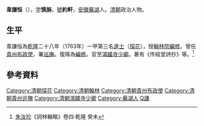 '''韋謙恒'''（{{bd|1715年||1792年|catIdx=W韋}}），[[表字|字]]'''慎旃'''，[[號|號]]'''約軒'''，[[安徽|安徽]][[蕪湖|蕪湖]]人。[[清朝|清朝]]政治人物。

==生平==
韋謙恒為[[乾隆|乾隆]]二十八年（1763年）一甲第三名[[進士|進士]]（[[探花|探花]]），授[[翰林院編修|翰林院編修]]。曾任[[貴州|貴州]][[布政使|布政使]]，署[[巡撫|巡撫]]。復降為[[編修|編修]]。官至[[鴻臚寺|鴻臚寺]][[少卿|少卿]]。著有《传經堂詩抄》等。<ref>[[朱汝珍|朱汝珍]]《詞林輯略》卷四·乾隆 癸未</ref>

==參考資料==
{{reflist}}

{{乾隆二十八年癸未科殿試金榜}}
{{清朝四庫全書館職官}}
{{清朝人物小作品}}

{{DEFAULTSORT:Wei韋}}
[[Category:清朝探花|Category:清朝探花]]
[[Category:清朝翰林|Category:清朝翰林]]
[[Category:清朝貴州布政使|Category:清朝貴州布政使]]
[[Category:清朝貴州巡撫|Category:清朝貴州巡撫]]
[[Category:清朝鴻臚寺少卿|Category:清朝鴻臚寺少卿]]
[[Category:蕪湖人|Category:蕪湖人]]
[[Category:韋姓|Q謙]]